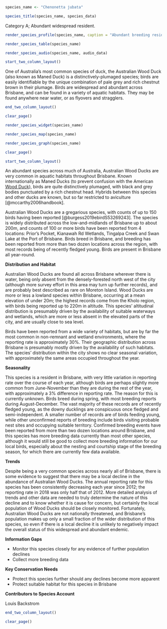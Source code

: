 ```r
species_name <- "Chenonetta jubata"
```

```r
species_title(species_name, species_data)
```

Category A; Abundant widespread resident.

```r
render_species_profile(species_name, caption = "Abundant breeding resident across nearly all of Brisbane. Present in Brisbane across the whole year; recent decline in annual reporting rate possibly suggests a local decline in abundance. Not currently of conservation concern.")
```

```r
render_species_table(species_name)
```

```r
render_species_audio(species_name, audio_data)
```

```r
start_two_column_layout()
```

One of Australia's most common species of duck, the Australian Wood Duck (also known as Maned Duck) is a distinctively-plumaged species; birds are easily identifiable by the unique combination of pale grey and rich chestnut brown in their plumage. Birds are widespread and abundant across Brisbane, and can be found in a variety of aquatic habitats. They may be found anywhere near water, or as flyovers and stragglers.

```r
end_two_column_layout()
```

```r
clear_page()
```

```r
render_species_widget(species_name)
```

```r
render_species_map(species_name)
```

```r
render_species_graph(species_name)
```

```r
clear_page()
```

```r
start_two_column_layout()
```

An abundant species across much of Australia, Australian Wood Ducks are very common in aquatic habitats throughout Brisbane. Known internationally as Maned Ducks (to prevent confusion with the American [Wood Duck](https://ebird.org/species/wooduc)), birds are quite distinctively plumaged, with black and grey bodies punctuated by a rich chestnut head. Hybrids between this species and other ducks are known, but so far restricted to aviculture [@mccarthy2006handbook].

Australian Wood Ducks are a gregarious species, with counts of up to 150 birds having been reported [@burgess2019ebirdS53269243]. The species is widely distributed across the low-and-midlands of Brisbane up to about 200m, and counts of 100 or more birds have been reported from 4 locations: Prior's Pocket, Kianawah Rd Wetlands, Tingalpa Creek and Swan Lake at the Port of Brisbane. Birds breed in Brisbane, and breeding has been reported from more than two dozen locations across the region, with most records being of recently fledged young. Birds are present in Brisbane all year-round.

**Distribution and Habitat**

Australian Wood Ducks are found all across Brisbane wherever there is water, being only absent from the densely-forested north west of the city (although more survey effort in this area may turn up further records), and are probably best described as rare on Moreton Island. Wood Ducks are more or less a lowland species within Brisbane, occurring at a mean elevation of under 20m; the highest records come from the Kholo region, with birds being reported up to 220m in altitude. This species' altitudinal distribution is presumably driven by the availability of suitable waterways and wetlands, which are more or less absent in the elevated parts of the city, and are usually close to sea level.

Birds have been reported from a wide variety of habitats, but are by far the most common in non-remnant and wetland environments, where the reporting rate is approximately 30%. Their geographic distribution across Brisbane is presumably mostly driven by the availability of such habitats. The species' distribution within the city shows no clear seasonal variation, with approximately the same areas occupied throughout the year.

**Seasonality**

This species is a resident in Brisbane, with very little variation in reporting rate over the course of each year, although birds are perhaps slightly more common from June-November than they are during the rest of the year, with approximately a 3% difference in reporting rate. The reason for this is currently unknown. Birds breed during spring, with most breeding reports during August-December. The vast majority of these records are of recently fledged young, as the downy ducklings are conspicuous once fledged and semi-independent. A smaller number of records are of birds feeding young, while other unconfirmed reports of breeding include birds visiting probable nest sites and occupying suitable territory. Confirmed breeding events have been reported from more than two dozen locations around Brisbane, and this species has more breeding data currently than most other species, although it would still be good to collect more breeding information for our local birds, especially about the nesting and courtship stage of the breeding season, for which there are currently few data available.

**Trends**

Despite being a very common species across nearly all of Brisbane, there is some evidence to suggest that there may be a local decline in the abundance of Australian Wood Ducks. The annual reporting rate for this species has been consistently decreasing each year since 2012; the reporting rate in 2018 was only half that of 2012. More detailed analysis of trends and other data are needed to truly determine the nature of this decline and to know whether it is cause for concern, but certainly the local population of Wood Ducks should be closely monitored. Fortunately, Australian Wood Ducks are not nationally threatened, and Brisbane's population makes up only a small fraction of the wider distribution of this species, so even if there is a local decline it is unlikely to negatively impact the overall status of this widespread and abundant endemic.

**Information Gaps**

- Monitor this species closely for any evidence of further population declines
- Collect more breeding data

**Key Conservation Needs**

- Protect this species further should any declines become more apparent
- Protect suitable habitat for this species in Brisbane

**Contributors to Species Account**

Louis Backstrom 

```r
end_two_column_layout()
```

```r
clear_page()
```
